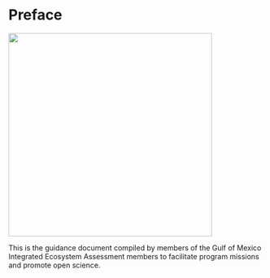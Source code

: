 # Preface {.unnumbered}

![](Uploaded%20Images/GoM%20IEA.png){fig-align="center" width="400"}

This is the guidance document compiled by members of the Gulf of Mexico Integrated Ecosystem Assessment members to facilitate program missions and promote open science.


